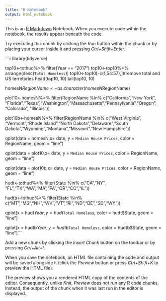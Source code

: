 ```yaml
---
title: "R Notebook"
output: html_notebook
---
```


This is an [R Markdown](http://rmarkdown.rstudio.com) Notebook. When you execute code within the notebook, the results appear beneath the code. 

Try executing this chunk by clicking the *Run* button within the chunk or by placing your cursor inside it and pressing *Ctrl+Shift+Enter*. 

```r
library(tidyverse)

top10<-tothud%>%
  filter(Year == "2017")
top10<-top10%>%
  arrange(desc(`Total Homeless`))
top10<-top10[-c(1,54:57),]#remove total and US terretories
head(top10, 10)
tail(top10, 10)

homesN$RegionName<-as.character(homesN$RegionName)

plot10<-homesN%>%
  filter(RegionName %in% c("California","New York", "Florida","Texas","Washington","Massachusetts","Pennsylvania","Oregon", "Colorado", "Illinois"))

plot10b<-homesN%>%
  filter(RegionName %in% c("West Virginia", "Vermont","Rhode Island","North Dakota","Delaware","South Dakota","Wyoming","Montana","Missouri","New Hampshire"))


qplot(data = homesN,x= date, y = `Median House Prices`, color = RegionName, geom = "line")

qplot(data = plot10,x= date, y = `Median House Prices`, color = RegionName, geom = "line")

qplot(data = plot10b,x= date, y = `Median House Prices`, color = RegionName, geom = "line")

hudt<-tothud%>%
  filter(State %in% c("CA","NY", "FL","TX","WA","MA","PA","OR","CO","IL"))

hudtb<-tothud%>%
  filter(State %in% c("MT","MS","NH","WV","VT","RI","ND","DE","SD","WY"))

qplot(x = hudt$Year, y = hudt$`Total Homeless`, color = hudt$State, geom = "line")

qplot(x = hudtb$Year, y = hudtb$`Total Homeless`, color = hudtb$State, geom = "line")```

Add a new chunk by clicking the *Insert Chunk* button on the toolbar or by pressing *Ctrl+Alt+I*.

When you save the notebook, an HTML file containing the code and output will be saved alongside it (click the *Preview* button or press *Ctrl+Shift+K* to preview the HTML file).

The preview shows you a rendered HTML copy of the contents of the editor. Consequently, unlike *Knit*, *Preview* does not run any R code chunks. Instead, the output of the chunk when it was last run in the editor is displayed.
